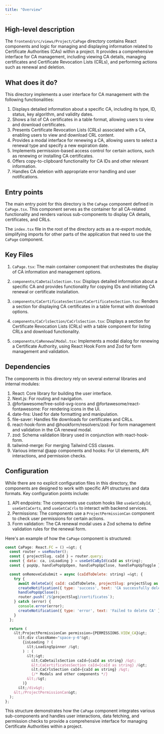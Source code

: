 ```yaml
---
title: "Overview"
---
```


## High-level description
The `frontend/src/views/Project/CaPage` directory contains React components and logic for managing and displaying information related to Certificate Authorities (CAs) within a project. It provides a comprehensive interface for CA management, including viewing CA details, managing certificates and Certificate Revocation Lists (CRLs), and performing actions such as renewal and deletion.

## What does it do?
This directory implements a user interface for CA management with the following functionalities:

1. Displays detailed information about a specific CA, including its type, ID, status, key algorithm, and validity dates.
2. Shows a list of CA certificates in a table format, allowing users to view and download certificates.
3. Presents Certificate Revocation Lists (CRLs) associated with a CA, enabling users to view and download CRL content.
4. Provides a modal interface for renewing a CA, allowing users to select a renewal type and specify a new expiration date.
5. Implements permission-based access control for certain actions, such as renewing or installing CA certificates.
6. Offers copy-to-clipboard functionality for CA IDs and other relevant information.
7. Handles CA deletion with appropriate error handling and user notifications.

## Entry points
The main entry point for this directory is the `CaPage` component defined in `CaPage.tsx`. This component serves as the container for all CA-related functionality and renders various sub-components to display CA details, certificates, and CRLs.

The `index.tsx` file in the root of the directory acts as a re-export module, simplifying imports for other parts of the application that need to use the `CaPage` component.

## Key Files
1. `CaPage.tsx`: The main container component that orchestrates the display of CA information and management options.

2. `components/CaDetailsSection.tsx`: Displays detailed information about a specific CA and provides functionality for copying IDs and initiating CA renewal or certificate installation.

3. `components/CaCertificatesSection/CaCertificatesSection.tsx`: Renders a section for displaying CA certificates in a table format with download options.

4. `components/CaCrlsSection/CaCrlsSection.tsx`: Displays a section for Certificate Revocation Lists (CRLs) with a table component for listing CRLs and download functionality.

5. `components/CaRenewalModal.tsx`: Implements a modal dialog for renewing a Certificate Authority, using React Hook Form and Zod for form management and validation.

## Dependencies
The components in this directory rely on several external libraries and internal modules:

1. React: Core library for building the user interface.
2. Next.js: For routing and navigation.
3. @fortawesome/free-solid-svg-icons and @fortawesome/react-fontawesome: For rendering icons in the UI.
4. date-fns: Used for date formatting and manipulation.
5. file-saver: Handles file downloads for certificates and CRLs.
6. react-hook-form and @hookform/resolvers/zod: For form management and validation in the CA renewal modal.
7. zod: Schema validation library used in conjunction with react-hook-form.
8. tailwind-merge: For merging Tailwind CSS classes.
9. Various internal @app components and hooks: For UI elements, API interactions, and permission checks.

## Configuration
While there are no explicit configuration files in this directory, the components are designed to work with specific API structures and data formats. Key configuration points include:

1. API endpoints: The components use custom hooks like `useGetCaById`, `useGetCaCerts`, and `useGetCaCrls` to interact with backend services.
2. Permissions: The components use a `ProjectPermissionCan` component to check user permissions for certain actions.
3. Form validation: The CA renewal modal uses a Zod schema to define validation rules for the renewal form.

Here's an example of how the `CaPage` component is structured:

```jsx
const CaPage: React.FC = () =&gt; {
  const router = useRouter();
  const { projectSlug, caId } = router.query;
  const { data: ca, isLoading } = useGetCaById(caId as string);
  const { popUp, handlePopUpOpen, handlePopUpClose, handlePopUpToggle } = usePopUp();

  const onRemoveCaSubmit = async (caIdToDelete: string) =&gt; {
    try {
      await deleteCa({ caId: caIdToDelete, projectSlug: projectSlug as string });
      createNotification({ type: 'success', text: 'CA successfully deleted' });
      handlePopUpClose();
      router.push(`/${projectSlug}/certificates`);
    } catch (error) {
      console.error(error);
      createNotification({ type: 'error', text: 'Failed to delete CA' });
    }
  };

  return (
    &lt;ProjectPermissionCan permission={PERMISSIONS.VIEW_CA}&gt;
      &lt;div className="space-y-6"&gt;
        {isLoading ? (
          &lt;LoadingSpinner /&gt;
        ) : (
          &lt;&gt;
            &lt;CaDetailsSection caId={caId as string} /&gt;
            &lt;CaCertificatesSection caId={caId as string} /&gt;
            &lt;CaCrlsSection caId={caId as string} /&gt;
            {/* Modals and other components */}
          &lt;/&gt;
        )}
      &lt;/div&gt;
    &lt;/ProjectPermissionCan&gt;
  );
};
```

This structure demonstrates how the `CaPage` component integrates various sub-components and handles user interactions, data fetching, and permission checks to provide a comprehensive interface for managing Certificate Authorities within a project.